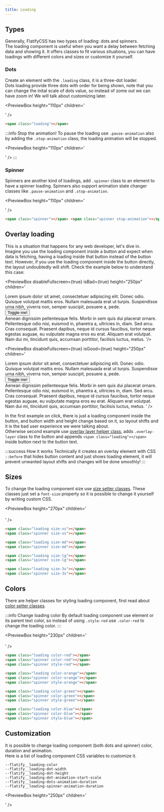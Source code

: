 ```yaml
---
title: Loading
---
```



## Types

Generally, FlatifyCSS has two types of loading: dots and spinners.  
The loading component is useful when you want a delay between fetching data and showing it. It offers classes to fit various situations, you can have loadings with different colors and sizes or customize it yourself.

### Dots

Create an element with the `.loading` class, it is a three-dot loader.  
Dots loading provide three dots with order for being shown, note that you can change the inital scale of dots value, so instead of zome out we can have zoom in! We will talk about customizing later.

<PreviewBox
	height="110px"
	children='
<!DOCTYPE html>
<html lang="en">
	<head>
		<meta charset="UTF-8" />
		<meta http-equiv="X-UA-Compatible" content="IE=edge" />
		<meta name="viewport" content="width=device-width, initial-scale=1.0" />
		<link rel="stylesheet" href="https://raw.githack.com/amir2mi/FlatifyCSS/master/dist/css/flatify-min.css" />
		<title>Loading</title>
	</head>
	<body class="flex-center">
		<span class="loading"></span>	
	</body>
</html>
'
/>

```html title="index.html"
<span class="loading"></span>
```

:::info Stop the animation!
To pause the loading use `.pause-animation` also by adding the `.stop-animation` class, the loading animation will be stopped.

<PreviewBox
	height="110px"
	children='
<!DOCTYPE html>
<html lang="en">
	<head>
		<meta charset="UTF-8" />
		<meta http-equiv="X-UA-Compatible" content="IE=edge" />
		<meta name="viewport" content="width=device-width, initial-scale=1.0" />
		<link rel="stylesheet" href="https://raw.githack.com/amir2mi/FlatifyCSS/master/dist/css/flatify-min.css" />
		<title>Loading</title>
	</head>
	<body class="flex-center">
		<span class="loading stop-animation"></span>	
	</body>
</html>
'
/>
:::

### Spinner

Spinners are another kind of loadings, add `.spinner` class to an element to have a spinner loading. Spinners also support animation state changer classes like `.pause-animation` and `.stop-animation`.

<PreviewBox
	height="110px"
	children='
<!DOCTYPE html>
<html lang="en">
	<head>
		<meta charset="UTF-8" />
		<meta http-equiv="X-UA-Compatible" content="IE=edge" />
		<meta name="viewport" content="width=device-width, initial-scale=1.0" />
		<link rel="stylesheet" href="https://raw.githack.com/amir2mi/FlatifyCSS/master/dist/css/flatify-min.css" />
		<title>Loading</title>
	</head>
	<body class="flex-center" style="gap: 30px">
		<span class="spinner"></span>	
		<span class="spinner stop-animation"></span>	
	</body>
</html>
'
/>

```html title="index.html"
<span class="spinner"></span> <span class="spinner stop-animation"></span>
```

## Overlay loading

This is a situation that happens for any web developer, let's dive in.  
Imagine you use the loading component inside a button and expect when data is fetching, having a loading inside that button instead of the button text. However, if you use the loading component inside the button directly, the layout undoubtedly will shift. Check the example below to understand this case:

<div className="flex-center dual-example">
	
<PreviewBox
	disableFullscreen={true}
	isBad={true}
	height="250px"
	children='
<!DOCTYPE html>
<html lang="en">
	<head>
		<meta charset="UTF-8" />
		<meta http-equiv="X-UA-Compatible" content="IE=edge" />
		<meta name="viewport" content="width=device-width, initial-scale=1.0" />
		<link rel="stylesheet" href="https://raw.githack.com/amir2mi/FlatifyCSS/master/dist/css/flatify-min.css" />
		<title>Loading</title>
	</head>
	<body>
		Lorem ipsum dolor sit amet, consectetuer adipiscing elit. Donec odio. Quisque volutpat mattis eros.
		Nullam malesuada erat ut turpis. Suspendisse urna nibh, viverra non, semper suscipit, posuere a, pede.
		<br>
		<button class="button size-lg style-dark">Toggle me!</button>
		<br>
		Aenean dignissim pellentesque felis. Morbi in sem quis dui placerat ornare. Pellentesque odio nisi, euismod
		in, pharetra a, ultricies in, diam. Sed arcu. Cras consequat. Praesent dapibus, neque id cursus
		faucibus, tortor neque egestas auguae, eu vulputate magna eros eu erat. Aliquam erat volutpat. Nam
		dui mi, tincidunt quis, accumsan porttitor, facilisis luctus, metus.
	</body>
	<script>
		const button = document.querySelector(".button");
		button.addEventListener("click", function(){
			if(button.querySelector(".loading")){
				button.innerHTML = `Toggle me!`;
    		}else{
    			button.innerHTML = `<span class="loading"></span>`;
    		}
    	});
    </script>
</html>
'/>

<PreviewBox
	disableFullscreen={true}
	isGood={true}
	height="250px"
	children='
<!DOCTYPE html>
<html lang="en">
	<head>
		<meta charset="UTF-8" />
		<meta http-equiv="X-UA-Compatible" content="IE=edge" />
		<meta name="viewport" content="width=device-width, initial-scale=1.0" />
		<link rel="stylesheet" href="https://raw.githack.com/amir2mi/FlatifyCSS/master/dist/css/flatify-min.css" />
		<title>Loading</title>
	</head>
	<body>
		Lorem ipsum dolor sit amet, consectetuer adipiscing elit. Donec odio. Quisque volutpat mattis eros.
		Nullam malesuada erat ut turpis. Suspendisse urna nibh, viverra non, semper suscipit, posuere a, pede.
		<br>
		<button class="button size-lg style-dark">Toggle me!</button>
		<br>
		Aenean dignissim pellentesque felis. Morbi in sem quis dui placerat ornare. Pellentesque odio nisi, euismod
		in, pharetra a, ultricies in, diam. Sed arcu. Cras consequat. Praesent dapibus, neque id cursus
		faucibus, tortor neque egestas auguae, eu vulputate magna eros eu erat. Aliquam erat volutpat. Nam
		dui mi, tincidunt quis, accumsan porttitor, facilisis luctus, metus.
	</body>
	<script>
		const button = document.querySelector(".button");
		button.addEventListener("click", function(){
			if(button.querySelector(".loading")){
				button.innerHTML = `Toggle me!`;
				button.classList.remove(`overlay-layer`);
    		}else{
    			button.innerHTML = `Toggle me!<span class="loading"></span>`;
				button.classList.add(`overlay-layer`);
    		}
    	});
    </script>
</html>
'
/>
</div>

In the first example on click, there is just a loading component inside the button, and button width and height change based on it, so layout shifts and it is the bad user experience we were talking about.  
Otherwise second example use [overlay layer helper class](/docs/helpers/overlay-layer), adds `.overlay-layer` class to the button and appends `<span class="loading"></span>` inside button next to the button text.

:::success How it works
Technically it creates an overlay element with CSS `::before` that hides button content and just shows loading element, it will prevent unwanted layout shifts and changes will be done smoothly!
:::

## Sizes

To change the loading component size use [size setter classes](/docs/helpers/size-setters).
These classes just set a `font-size` property so it is possible to change it yourself by writing custom CSS.

<PreviewBox
	height="270px"
	children='
<!DOCTYPE html>
<html lang="en">
	<head>
		<meta charset="UTF-8" />
		<meta http-equiv="X-UA-Compatible" content="IE=edge" />
		<meta name="viewport" content="width=device-width, initial-scale=1.0" />
		<link rel="stylesheet" href="https://raw.githack.com/amir2mi/FlatifyCSS/master/dist/css/flatify-min.css" />
		<title>Loading</title>
		<style>
			.flex-center{
				gap: 2em;
			}
			.flex-center:not(:last-child){
				margin-bottom: 1.4em;
			}
		</style>
	</head>
	<body>
		<div class="flex-center">
			<span class="loading size-xs"></span>	
			<span class="spinner size-xs"></span>	
		</div>
		<div class="flex-center">
			<span class="loading size-md"></span>	
			<span class="spinner size-md"></span>	
		</div>
		<div class="flex-center">
			<span class="loading size-lg"></span>	
			<span class="spinner size-lg"></span>	
		</div>
		<div class="flex-center">
			<span class="loading size-3x"></span>	
			<span class="spinner size-3x"></span>	
		</div>
	</body>
</html>
'
/>

```html title="index.html"
<span class="loading size-xs"></span>
<span class="spinner size-xs"></span>

<span class="loading size-md"></span>
<span class="spinner size-md"></span>

<span class="loading size-lg"></span>
<span class="spinner size-lg"></span>

<span class="loading size-3x"></span>
<span class="spinner size-3x"></span>
```

## Colors

There are helper classes for styling loading component, first read about [color setter classes](/docs/helpers/color-setters).

:::info Change loading color
By default loading component use element or its parent text color, so instead of using `.style-red` use `.color-red` to change the loading color.
:::

<PreviewBox
	height="230px"
	children='
<!DOCTYPE html>
<html lang="en">
	<head>
		<meta charset="UTF-8" />
		<meta http-equiv="X-UA-Compatible" content="IE=edge" />
		<meta name="viewport" content="width=device-width, initial-scale=1.0" />
		<link rel="stylesheet" href="https://raw.githack.com/amir2mi/FlatifyCSS/master/dist/css/flatify-min.css" />
		<title>Loading</title>
		<style>
			.flex-center{
				gap: 2em;
			}
			.flex-center:not(:last-child){
				margin-bottom: 1.4em;
			}
		</style>
	</head>
	<body>
		<div class="flex-center">
			<span class="loading color-red"></span>	
			<span class="spinner color-red"></span>	
			<span class="spinner style-red"></span>	
		</div>
		<div class="flex-center">
			<span class="loading color-orange"></span>	
			<span class="spinner color-orange"></span>	
			<span class="spinner style-orange"></span>	
		</div>
		<div class="flex-center">
			<span class="loading color-green"></span>	
			<span class="spinner color-green"></span>	
			<span class="spinner style-green"></span>	
		</div>
		<div class="flex-center">
			<span class="loading color-blue"></span>	
			<span class="spinner color-blue"></span>	
			<span class="spinner style-blue"></span>	
		</div>
	</body>
</html>
'
/>

```html title="index.html"
<span class="loading color-red"></span>
<span class="spinner color-red"></span>
<span class="spinner style-red"></span>

<span class="loading color-orange"></span>
<span class="spinner color-orange"></span>
<span class="spinner style-orange"></span>

<span class="loading color-green"></span>
<span class="spinner color-green"></span>
<span class="spinner style-green"></span>

<span class="loading color-blue"></span>
<span class="spinner color-blue"></span>
<span class="spinner style-blue"></span>
```

## Customization

It is possible to change loading component (both dots and spinner) color, duration and animation.  
Here is a list of loading component CSS variables to customize it.

`--flatify__loading-color`  
`--flatify__loading-dot-width`  
`--flatify__loading-dot-height`  
`--flatify__loading-dot-animation-start-scale`  
`--flatify__loading-dots-animation-duration`  
`--flatify__loading-spinner-animation-duration`

<PreviewBox
	height="250px"
	children='
<!DOCTYPE html>
<html lang="en">
	<head>
		<meta charset="UTF-8" />
		<meta http-equiv="X-UA-Compatible" content="IE=edge" />
		<meta name="viewport" content="width=device-width, initial-scale=1.0" />
		<link rel="stylesheet" href="https://raw.githack.com/amir2mi/FlatifyCSS/master/dist/css/flatify-min.css" />
		<title>Loading</title>
		<style>
			body{
				flex-wrap: wrap;
			}
			.my-dots-loading-1{
				--flatify__loading-color: #48CFAD;
				--flatify__loading-dot-width: 1em;
				--flatify__loading-dot-height: 0.5em;
				--flatify__loading-dot-animation-start-scale: 0;
				--flatify__loading-dots-animation-duration: 0.75s;
			}
			.my-dots-loading-2{
				--flatify__loading-color: #BF263C;
				--flatify__loading-dot-width: 0.5em;
				--flatify__loading-dot-height: 2em;
				--flatify__loading-dot-animation-start-scale: 2;
				--flatify__loading-dots-animation-duration: 2s;
			}
		</style>
	</head>
	<body class="flex-center">
		<span class="loading my-dots-loading-1"></span>	
		<span class="loading my-dots-loading-2"></span>	
	</body>
</html>
'
/>
